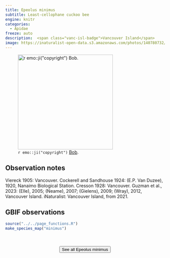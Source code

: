 ```yaml
---
title: Epeolus minimus
subtitle: Least-cellophane cuckoo bee
engine: knitr
categories:
  - Apidae
freeze: auto
description:  <span class="vanc-isl-badge">Vancouver Island</span>
image: https://inaturalist-open-data.s3.amazonaws.com/photos/140780732/large.jpeg
---
```

![`r emo::ji("copyright")` [Bob ](McDougall ).](https://inaturalist-open-data.s3.amazonaws.com/photos/140780732/large.jpeg){height=300}

## Observation notes  
Viereck 1905: <span class="hl-place-name">Vancouver</span>. Cockerell and Sandhouse 1924: (E.P. Van Duzee), 1920, <span class="hl-place-name"><span class="hl-place-name">Nanaimo</span> Biological Station</span>. Cresson 1928: <span class="hl-place-name">Vancouver</span>. Guzman et al., 2023: (Elle), 2005; (Neame), 2007; (Gielens), 2009; (Wray), 2012, <span class="hl-place-name"><span class="hl-place-name"><span class="hl-place-name">Vancouver</span> Is</span>land</span>. iNaturalist: <span class="hl-place-name"><span class="hl-place-name"><span class="hl-place-name">Vancouver</span> Is</span>land</span>, from 2021.

## GBIF observations  


```r
source("../../page_functions.R")
make_species_map("minimus")
```
<br><br>
<center>


<a href="https://inaturalist.ca/observations?place_id=any&quality_grade=research&subview=map&taxon_id=345437"><button type="button" class="btn btn-secondary">See all Epeolus minimus <i class="fa-solid fa-arrow-up-right-from-square"></i> </button></a>
</center>
